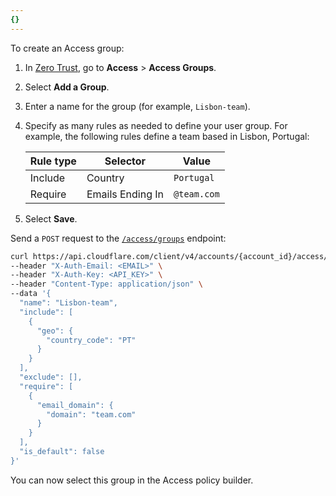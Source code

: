 ```yaml
---
{}
---
```



To create an Access group:

<Tabs syncKey="dashPlusAPI"> <TabItem label="Dashboard">

1. In [Zero Trust](https://one.dash.cloudflare.com), go to **Access** > **Access Groups**.
2. Select **Add a Group**.
3. Enter a name for the group (for example, `Lisbon-team`).
4. Specify as many rules as needed to define your user group. For example, the following rules define a team based in Lisbon, Portugal:

   | Rule type | Selector         | Value       |
   | --------- | ---------------- | ----------- |
   | Include   | Country          | `Portugal`  |
   | Require   | Emails Ending In | `@team.com` |

5. Select **Save**.

</TabItem>

<TabItem label="API">

Send a `POST` request to the [`/access/groups`](/api/resources/zero_trust/subresources/access/subresources/groups/methods/create/) endpoint:

```bash
curl https://api.cloudflare.com/client/v4/accounts/{account_id}/access/groups \
--header "X-Auth-Email: <EMAIL>" \
--header "X-Auth-Key: <API_KEY>" \
--header "Content-Type: application/json" \
--data '{
  "name": "Lisbon-team",
  "include": [
    {
      "geo": {
        "country_code": "PT"
      }
    }
  ],
  "exclude": [],
  "require": [
    {
      "email_domain": {
        "domain": "team.com"
      }
    }
  ],
  "is_default": false
}'
```

</TabItem> </Tabs>

You can now select this group in the Access policy builder.
